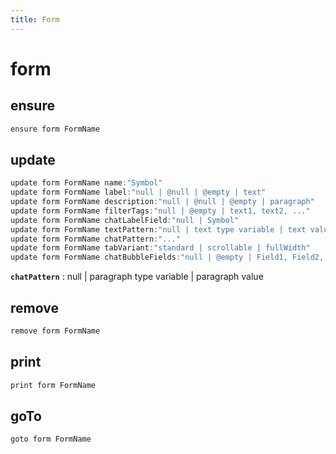 ```yaml
---
title: Form
---
```


# form

## ensure

```js filename="Terminal" copy
ensure form FormName
```


## update

```js filename="Terminal" copy
update form FormName name:"Symbol"
update form FormName label:"null | @null | @empty | text"
update form FormName description:"null | @null | @empty | paragraph"
update form FormName filterTags:"null | @empty | text1, text2, ..."
update form FormName chatLabelField:"null | Symbol"
update form FormName textPattern:"null | text type variable | text value"
update form FormName chatPattern:"..."
update form FormName tabVariant:"standard | scrollable | fullWidth"
update form FormName chatBubbleFields:"null | @empty | Field1, Field2, ..."
```

**`chatPattern`**
 : null | paragraph type variable | paragraph value


## remove

```js filename="Terminal" copy
remove form FormName
```


## print

```js filename="Terminal" copy
print form FormName
```


## goTo


```js filename="Terminal" copy
goto form FormName
```

